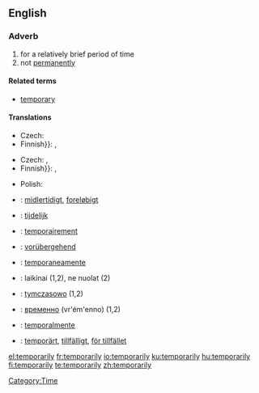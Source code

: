 ==English==
===Adverb===
{{en-adv|-}}

# for a relatively brief period of time
# not [[permanently]]

====Related terms====
*[[temporary]]

====Translations====
{{trans-top|for a relatively brief period of time}}
* Czech: {{t|cs|dočasně}}
* Finnish}}: {{t|fi|väliaikaisesti}}, {{t|fi|tilapäisesti}}
{{trans-mid}}
{{trans-bottom}}

{{trans-top|not permanently}}
* Czech: {{t|cs|přechodně}}, {{t|cs|provizorně}}
* Finnish}}: {{t|fi|väliaikaisesti}}, {{t|fi|tilapäisesti}}
{{trans-mid}}
* Polish: {{t|pl|prowizorycznie}}
{{trans-bottom}}

{{checktrans-top}}
*{{ttbc|Danish}}: [[midlertidigt]], [[foreløbigt]]
*{{ttbc|Dutch}}: [[tijdelijk]]
*{{ttbc|French}}: [[temporairement]]
*{{ttbc|German}}: [[vorübergehend]]
*{{ttbc|Italian}}: [[temporaneamente]]
{{checktrans-mid}}
*{{ttbc|Lithuanian}}: laikinai (1,2), ne nuolat (2)
*{{ttbc|Polish}}: [[tymczasowo]] (1,2)
*{{ttbc|Russian}}: [[временно]] (vr'ém'enno) (1,2)
*{{ttbc|Spanish}}: [[temporalmente]]
*{{ttbc|Swedish}}: [[temporärt]], [[tillfälligt]], [[för tillfället]]
{{checktrans-bottom}}

[[Category:Time]]

[[el:temporarily]]
[[fr:temporarily]]
[[io:temporarily]]
[[ku:temporarily]]
[[hu:temporarily]]
[[fi:temporarily]]
[[te:temporarily]]
[[zh:temporarily]]